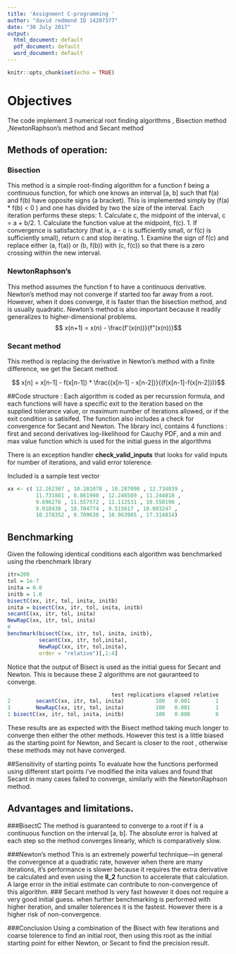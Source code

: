 ```yaml
---
title: 'Assignment C-programming '
author: "david redmond ID 14207377"
date: "30 July 2017"
output:
  html_document: default
  pdf_document: default
  word_document: default
---
```


```r
knitr::opts_chunk$set(echo = TRUE)
```
#  Objectives
The code implement 3 numerical root finding algorithms ,  Bisection method ,NewtonRaphson’s method and Secant method

## Methods of operation:
### Bisection
This method is a simple root-finding algorithm for a function f being a continuous function, for which one knows an interval [a, b] such that f(a) and f(b) have opposite signs (a bracket). This is implemented simply by (f(a) * f(b) < 0 ) and one has divided by two the size of the interval. 
Each iteration performs these steps:
1. Calculate c, the midpoint of the interval, c = a + b/2. 
1. Calculate the function value at the midpoint, f(c). 
1. If convergence is satisfactory (that is, a - c is sufficiently small, or f(c) is sufficiently small), return c and stop iterating. 
1. Examine the sign of f(c) and replace either (a, f(a)) or (b, f(b)) with (c, f(c)) so that there is a zero crossing within the new interval. 


### NewtonRaphson's
This method assumes the function f to have a continuous derivative. Newton's method may not converge if started too far away from a root. However, when it does converge, it is faster than the bisection method, and is usually quadratic. Newton's method is also important because it readily generalizes to higher-dimensional problems.
  $$ x(n+1) = x(n) - \frac{f'(x(n))}{f"(x(n))}$$

### Secant method
This method is replacing the derivative in Newton's method with a finite difference, we get the Secant method. 

$$ x[n] = x[n-1] - f(x[n-1]) * \frac{(x[n-1] - x[n-2])}{(f(x[n-1]-f(x[n-2]))}$$



##Code structure :
Each algorithm is coded as per recurssion formula, and each functions will have a specific exit to the iteration based on the supplied tolerance value, or maximum number of iterations allowed, or if the exit condition is satisifed. The function also includes a check for convergence for Secant and Newton. The library incl, contains 4 functions : first and second derivatives log-likelihood for Cauchy PDF, and a min and max value function which is used for the initial guess in the algorithms

There is an exception handler __check_valid_inputs__ that looks for valid inputs for number of iterations, and valid error tolerence. 

Included is a sample test vector 
```r
xx <- c( 12.262307 , 10.281078 , 10.287090 , 12.734039 ,
         11.731881 , 8.861998 , 12.246509 , 11.244818 ,
         9.696278 , 11.557572 , 11.112531 , 10.550190 ,
         9.018438 , 10.704774 , 9.515617 , 10.003247 ,
         10.278352 , 9.709630 , 10.963905 , 17.314814)
```


## Benchmarking
Given the following identical conditions each algorithm was benchmarked using the rbenchmark library 
```r

itr=200
tol = 1e-7
inita = 0.0
initb = 1.0
bisectC(xx, itr, tol, inita, initb)
inita = bisectC(xx, itr, tol, inita, initb)
secantC(xx, itr, tol, inita)
NewRapC(xx, itr, tol, inita)
#
benchmark(bisectC(xx, itr, tol, inita, initb),
          secantC(xx, itr, tol,inita),
          NewRapC(xx, itr, tol,inita),
          order = "relative")[,1:4]
```
 Notice that the output of Bisect is used as the initial guess for Secant and Newton. This is because these 2 algorithms are not gauranteed to converge.
 
``` r
                                 test replications elapsed relative
2        secantC(xx, itr, tol, inita)          100   0.001        1
3        NewRapC(xx, itr, tol, inita)          100   0.001        1
1 bisectC(xx, itr, tol, inita, initb)          100   0.008        8
```
These results are as expected with the Bisect method taking much longer to converge then either the other methods. However this test is a little biased as the starting point for Newton, and Secant is closer to the root , otherwise these methods may not have converged.


##Sensitivity of starting points 
To evaluate how the functions performed using different start points i’ve modified the inita values and found that Secant in many cases failed to converge, similarly with the NewtonRaphson method.


## Advantages and limitations.
###BisectC
The method is guaranteed to converge to a root if f is a continuous function on the interval [a, b]. The absolute error is halved at each step so the method converges linearly, which is comparatively slow.

###Newton's method 
This is an extremely powerful technique—in general the convergence at a quadratic rate, however when there are many iterations, it's performance is slower because it requires the extra derivative be calculated and even using the __ll_2__ function to accelerate that calculation. 
A large error in the initial estimate can contribute to non-convergence of this algorithm. 
### Secant method
Is very fast however it does not require a very good initial guess.
when further benchmarking is performed with higher iteration, and smaller tolerences it is the fastest. However there is a higher risk of non-convergence.

###Conclusion
Using a combination of the Bisect with few iterations and coarse tolerence to find an initial root, then using this root as the initial starting point for either Newton, or Secant to find the precision result.



 
 